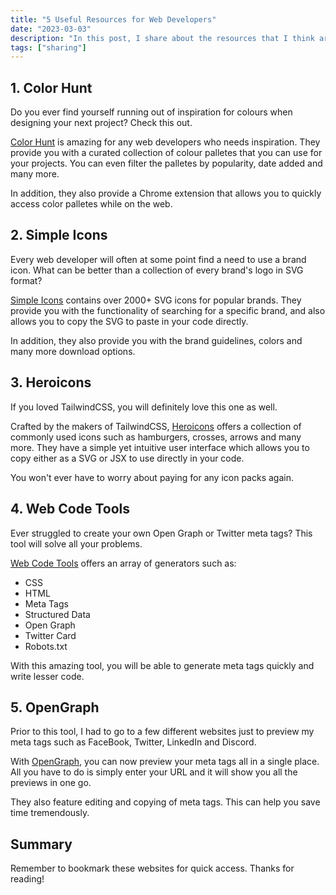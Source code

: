 ```yaml
---
title: "5 Useful Resources for Web Developers"
date: "2023-03-03"
description: "In this post, I share about the resources that I think are incredibly useful for web developers."
tags: ["sharing"]
---
```


## 1. Color Hunt

Do you ever find yourself running out of inspiration for colours when designing your next project?
Check this out.

[Color Hunt](https://colorhunt.co/) is amazing for any web developers who needs inspiration.
They provide you with a curated collection of colour palletes that you can use for your projects.
You can even filter the palletes by popularity, date added and many more.

In addition, they also provide a Chrome extension that allows you to quickly access color palletes
while on the web.

## 2. Simple Icons

Every web developer will often at some point find a need to use a brand icon. What can be better than
a collection of every brand's logo in SVG format?

[Simple Icons](https://simpleicons.org/) contains over 2000+ SVG icons for popular brands. They provide
you with the functionality of searching for a specific brand, and also allows you to copy the SVG to
paste in your code directly.

In addition, they also provide you with the brand guidelines, colors and many more download options.

## 3. Heroicons

If you loved TailwindCSS, you will definitely love this one as well.

Crafted by the makers of TailwindCSS, [Heroicons](https://heroicons.com/) offers a collection of
commonly used icons such as hamburgers, crosses, arrows and many more. They have a simple yet intuitive
user interface which allows you to copy either as a SVG or JSX to use directly in your code.

You won't ever have to worry about paying for any icon packs again.

## 4. Web Code Tools

Ever struggled to create your own Open Graph or Twitter meta tags? This tool will solve all your problems.

[Web Code Tools](https://webcode.tools/) offers an array of generators such as:

- CSS
- HTML
- Meta Tags
- Structured Data
- Open Graph
- Twitter Card
- Robots.txt

With this amazing tool, you will be able to generate meta tags quickly and write lesser code.

## 5. OpenGraph

Prior to this tool, I had to go to a few different websites just to preview my meta tags such as
FaceBook, Twitter, LinkedIn and Discord.

With [OpenGraph](https://www.opengraph.xyz/), you can now preview your meta tags all in a single
place. All you have to do is simply enter your URL and it will show you all the previews in one go.

They also feature editing and copying of meta tags. This can help you save time tremendously.

## Summary

Remember to bookmark these websites for quick access. Thanks for reading!
